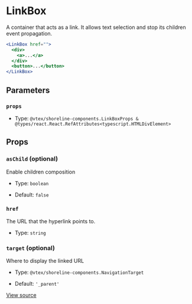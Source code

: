 # LinkBox

A container that acts as a link. It allows text selection and stop its children event propagation.

```jsx
<LinkBox href="">
  <div>
    <a>...</a>
  </div>
  <button>...</button>
</LinkBox>
```

## Parameters

### `props`

- Type: `@vtex/shoreline-components.LinkBoxProps & @types/react.React.RefAttributes<typescript.HTMLDivElement>`

## Props

### `asChild` (optional)

Enable children composition

- Type: `boolean`

- Default: `false`

### `href`

The URL that the hyperlink points to.

- Type: `string`

### `target` (optional)

Where to display the linked URL

- Type: `@vtex/shoreline-components.NavigationTarget`

- Default: `'_parent'`

[View source](https://github.com/vtex/shoreline/blob/4b310ee4d/packages/components/src/link-box/link-box.tsx#L20)
